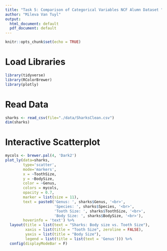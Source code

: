```yaml
---
title: "Task 5: Comparison of Categorical Variables NCF Alumn Dataset "
author: "Mileva Van Tuyl"
output:
  html_document: default
  pdf_document: default
---
```


```r
knitr::opts_chunk$set(echo = TRUE)
```

# Load Libraries 
```r
library(tidyverse)
library(RColorBrewer)
library(plotly)
```

# Read Data
```r
sharks <- read_csv(file="./data/SharksClean.csv")
dim(sharks)
```

# Interactive Scatterplot
```r
mycols <- brewer.pal(4, 'Dark2')
plot_ly(data=sharks, 
        type='scatter', 
        mode='markers', 
        x = ~ToothSize, 
        y = ~BodySize, 
        color = ~Genus,
        colors = mycols,
        opacity = 0.7,
        marker = list(size = 11),
        text = paste0('Genus: ', sharks$Genus, '<br>',
                      'Species: ', sharks$Species, '<br>', 
                      'Tooth Size: ', sharks$ToothSize, '<br>', 
                      'Body Size: ', sharks$BodySize, '<br>'),
        hoverinfo = 'text') %>%
  layout(title = list(text = "Sharks: Body size vs. Tooth Size"), 
         xaxis = list(title = "Tooth Size", zeroline = FALSE), 
         yaxis = list(title = "Body Size"),
         legend = list(title = list(text = 'Genus'))) %>% 
  config(displayModeBar = F)
```


